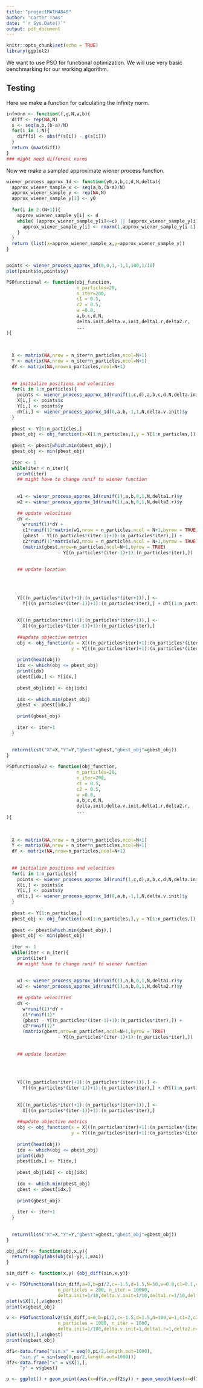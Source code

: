 ```yaml
---
title: "projectMATH4840"
author: "Carter Tams"
date: "`r Sys.Date()`"
output: pdf_document
---
```


```r
knitr::opts_chunk$set(echo = TRUE)
library(ggplot2)
```

We want to use PSO for functional optimization. We will use very basic benchmarking for our working algorithm.

## Testing 

Here we make a function for calculating the infinity norm.

```r
infnorm <- function(f,g,N,a,b){
  diff <- rep(NA,N)
  s <- seq(a,b,(b-a)/N)
  for(i in 1:N){
    diff[i] <- abs(f(s[i]) - g(s[i]))
  }
  return (max(diff))
}
### might need different norms
```

Now we make a sampled approximate wiener process function.

```r

wiener_process_approx_1d <- function(y0,a,b,c,d,N,delta){
  approx_wiener_sample_x <- seq(a,b,(b-a)/N)
  approx_wiener_sample_y <- rep(NA,N)
  approx_wiener_sample_y[1] <- y0
  
  for(i in 2:(N+1)){
    approx_wiener_sample_y[i] <- d
    while( (approx_wiener_sample_y[i]<=c) || (approx_wiener_sample_y[i]>=d) ){
      approx_wiener_sample_y[i] <- rnorm(1,approx_wiener_sample_y[i-1],delta)
    }
  }
  return (list(x=approx_wiener_sample_x,y=approx_wiener_sample_y))
}


points <- wiener_process_approx_1d(0,0,1,-1,1,100,1/10)
plot(points$x,points$y)
```



```r

PSOfunctional <- function(obj_function,
                          n_particles=20,
                          n_iter=200,
                          c1 = 0.5,
                          c2 = 0.5,
                          w =0.8,
                          a,b,c,d,N,
                          delta.init,delta.v.init,delta1.r,delta2.r,
                          ...
){
  
  
  
  X <- matrix(NA,nrow = n_iter*n_particles,ncol=N+1)
  Y <- matrix(NA,nrow = n_iter*n_particles,ncol=N+1)
  dY <- matrix(NA,nrow=n_particles,ncol=N+1)
  
  
  ## initialize positions and velocities
  for(i in 1:n_particles){
    points <- wiener_process_approx_1d(runif(1,c,d),a,b,c,d,N,delta.init)
    X[i,] <- points$x
    Y[i,] <- points$y
    dY[i,] <- wiener_process_approx_1d(0,a,b,-1,1,N,delta.v.init)$y
  }
  
  pbest <- Y[1:n_particles,]
  pbest_obj <- obj_function(x=X[1:n_particles,],y = Y[1:n_particles,])
  
  gbest <- pbest[which.min(pbest_obj),]
  gbest_obj <- min(pbest_obj)
  
  iter <- 1
  while(iter < n_iter){
    print(iter)
    ## might have to change runif to wiener function
    
    
    w1 <- wiener_process_approx_1d(runif(1),a,b,0,1,N,delta1.r)$y
    w2 <- wiener_process_approx_1d(runif(1),a,b,0,1,N,delta2.r)$y
    
    ## update velocities
    dY <- 
      w*runif(1)*dY + 
      c1*runif(1)*matrix(w1,nrow = n_particles,ncol = N+1,byrow = TRUE)*
      (pbest - Y[(n_particles*(iter-1)+1):(n_particles*iter),]) + 
      c2*runif(1)*matrix(w2,nrow = n_particles,ncol = N+1,byrow = TRUE)*
      (matrix(gbest,nrow=n_particles,ncol=N+1,byrow = TRUE) 
                   - Y[(n_particles*(iter-1)+1):(n_particles*iter),])
    
    
    ## update location
    
    
    
    
    Y[((n_particles*iter)+1):(n_particles*(iter+1)),] <-
      Y[((n_particles*(iter-1))+1):(n_particles*iter),] + dY[(1:n_particles),]
    
    
    X[((n_particles*iter)+1):(n_particles*(iter+1)),] <-
      X[((n_particles*(iter-1))+1):(n_particles*iter),]
    
    ##update objective metrics
    obj <- obj_function(x = X[((n_particles*iter)+1):(n_particles*(iter+1)),],
                        y = Y[((n_particles*iter)+1):(n_particles*(iter+1)),])
    
    print(head(obj))
    idx <- which(obj <= pbest_obj)
    print(idx)
    pbest[idx,] <- Y[idx,]
    
    pbest_obj[idx] <- obj[idx]
    
    idx <- which.min(pbest_obj)
    gbest <- pbest[idx,]
    
    print(gbest_obj)
    
    iter <- iter+1
  }
  
  
  return(list("X"=X,"Y"=Y,"gbest"=gbest,"gbest_obj"=gbest_obj))
}


```


```r
PSOfunctionalv2 <- function(obj_function,
                          n_particles=20,
                          n_iter=200,
                          c1 = 0.5,
                          c2 = 0.5,
                          w =0.8,
                          a,b,c,d,N,
                          delta.init,delta.v.init,delta1.r,delta2.r,
                          ...
){
  
  
  
  X <- matrix(NA,nrow = n_iter*n_particles,ncol=N+1)
  Y <- matrix(NA,nrow = n_iter*n_particles,ncol=N+1)
  dY <- matrix(NA,nrow=n_particles,ncol=N+1)
  
  
  ## initialize positions and velocities
  for(i in 1:n_particles){
    points <- wiener_process_approx_1d(runif(1,c,d),a,b,c,d,N,delta.init)
    X[i,] <- points$x
    Y[i,] <- points$y
    dY[i,] <- wiener_process_approx_1d(0,a,b,-1,1,N,delta.v.init)$y
  }
  
  pbest <- Y[1:n_particles,]
  pbest_obj <- obj_function(x=X[1:n_particles,],y = Y[1:n_particles,])
  
  gbest <- pbest[which.min(pbest_obj),]
  gbest_obj <- min(pbest_obj)
  
  iter <- 1
  while(iter < n_iter){
    print(iter)
    ## might have to change runif to wiener function
    
    
    w1 <- wiener_process_approx_1d(runif(1),a,b,0,1,N,delta1.r)$y
    w2 <- wiener_process_approx_1d(runif(1),a,b,0,1,N,delta2.r)$y
    
    ## update velocities
    dY <- 
      w*runif(1)*dY + 
      c1*runif(1)*
      (pbest - Y[(n_particles*(iter-1)+1):(n_particles*iter),]) + 
      c2*runif(1)*
      (matrix(gbest,nrow=n_particles,ncol=N+1,byrow = TRUE) 
                   - Y[(n_particles*(iter-1)+1):(n_particles*iter),])
    
    
    ## update location
    
    
    
    
    Y[((n_particles*iter)+1):(n_particles*(iter+1)),] <-
      Y[((n_particles*(iter-1))+1):(n_particles*iter),] + dY[(1:n_particles),]
    
    
    X[((n_particles*iter)+1):(n_particles*(iter+1)),] <-
      X[((n_particles*(iter-1))+1):(n_particles*iter),]
    
    ##update objective metrics
    obj <- obj_function(x = X[((n_particles*iter)+1):(n_particles*(iter+1)),],
                        y = Y[((n_particles*iter)+1):(n_particles*(iter+1)),])
    
    print(head(obj))
    idx <- which(obj <= pbest_obj)
    print(idx)
    pbest[idx,] <- Y[idx,]
    
    pbest_obj[idx] <- obj[idx]
    
    idx <- which.min(pbest_obj)
    gbest <- pbest[idx,]
    
    print(gbest_obj)
    
    iter <- iter+1
  }
  
  
  return(list("X"=X,"Y"=Y,"gbest"=gbest,"gbest_obj"=gbest_obj))
}
```




```r
obj_diff <- function(obj,x,y){
  return(apply(abs(obj(x)-y),1,max))
}

sin_diff <- function(x,y) {obj_diff(sin,x,y)}

```


```r

v <- PSOfunctional(sin_diff,a=0,b=pi/2,c=-1.5,d=1.5,N=50,w=0.8,c1=0.1,c2=0.1,
                   n_particles = 200, n_iter = 10000,
                   delta.init=1/10,delta.v.init=1/10,delta1.r=1/10,delta2.r=1/1000)
plot(v$X[1,],v$gbest)
print(v$gbest_obj)
```

```r
v <- PSOfunctionalv2(sin_diff,a=0,b=pi/2,c=-1.5,d=1.5,N=100,w=1,c1=2,c2=2,
                   n_particles = 1000, n_iter = 1000,
                   delta.init=1/100,delta.v.init=1,delta1.r=1,delta2.r=1)
plot(v$X[1,],v$gbest)
print(v$gbest_obj)

df1<-data.frame("sin.x" = seq(0,pi/2,length.out=1000),
     "sin.y" = sin(seq(0,pi/2,length.out=1000)))
df2<-data.frame("x" = v$X[1,],
     "y" = v$gbest)

p <- ggplot() + geom_point(aes(x=df$x,y=df2$y)) + geom_smooth(aes(x=df1$sin.x,y=df1$sin.y))
```
